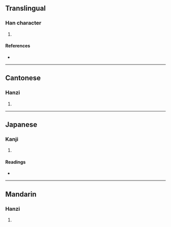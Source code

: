 {{character info/new}}
==Translingual==

===Han character===
{{Han char|rn=18|rad=刀|as=03|sn=5|four=82700|canj=ONLN|ids=⿰乞刂}}

# {{defn|Han|sort=刀03}}

====References====
* {{Han ref|kx=0136.140|dkj=01863|dj=0307.100|hdz=10324.050|uh=5209|ud=21001|bh=C9BE|bd=51646}}

----

==Cantonese==

===Hanzi===
{{yue-hanzi|jyut=|y=gei1}}

# {{defn|lang=yue|sort=刀03}}

----

==Japanese==

===Kanji===
{{ja-kanji|grade=|rs=刀03}}

# {{defn|lang=ja|sort=刀03}}

====Readings====
* {{ja-readings|on=[[き]] (ki), [[け]] (ke)|kun=[[たつ]] (tatsu)}}

----

==Mandarin==

===Hanzi===
{{cmn-hanzi|pin=[[jī]] ([[ji1]])|wg=chi<sup>1</sup>}}

# {{defn|lang=cmn|sort=刀03}}